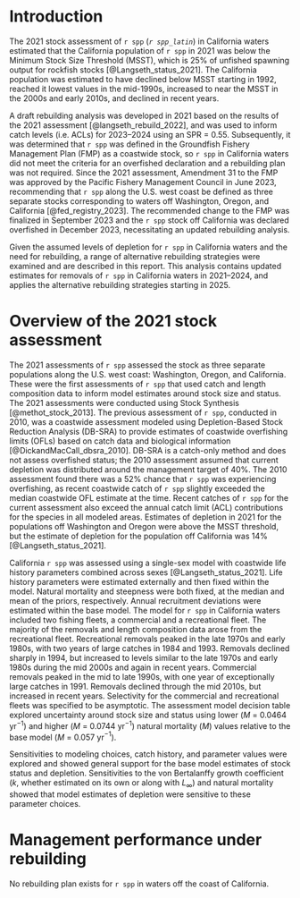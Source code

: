 # Introduction

The 2021 stock assessment of `r spp` (_`r spp_latin`_) in California waters estimated that the California population of `r spp` in 2021 was below the Minimum Stock Size Threshold (MSST), which is 25$\%$ of unfished spawning output for rockfish stocks [@Langseth_status_2021]. The California population was estimated to have declined below MSST starting in 1992, reached it lowest values in the mid-1990s, increased to near the MSST in the 2000s and early 2010s, and declined in recent years. 

A draft rebuilding analysis was developed in 2021 based on the results of the 2021 assessment [@langseth_rebuild_2022], and was used to inform catch levels (i.e. ACLs) for 2023--2024 using an SPR = 0.55. Subsequently, it was determined that `r spp` was defined in the Groundfish Fishery Management Plan (FMP) as a coastwide stock, so `r spp` in California waters did not meet the criteria for an overfished declaration and a rebuilding plan was not required. Since the 2021 assessment, Amendment 31 to the FMP was approved by the Pacific Fishery Management Council in June 2023, recommending that `r spp` along the U.S. west coast be defined as three separate stocks corresponding to waters off Washington, Oregon, and California [@fed_registry_2023]. The recommended change to the FMP was finalized in September 2023 and the `r spp` stock off California was declared overfished in December 2023, necessitating an updated rebuilding analysis. 

Given the assumed levels of depletion for `r spp` in California waters and the need for rebuilding, a range of alternative rebuilding strategies were examined and are described in this report. This analysis contains updated estimates for removals of `r spp` in California waters in 2021--2024, and applies the alternative rebuilding strategies starting in 2025. 


# Overview of the 2021 stock assessment

The 2021 assessments of `r spp` assessed the stock as three separate populations along the U.S. west coast: Washington, Oregon, and California. These were the first assessments of `r spp` that used catch and length composition data to inform model estimates around stock size and status. The 2021 assessments were conducted using Stock Synthesis [@methot_stock_2013]. The previous assessment of `r spp`, conducted in 2010, was a coastwide assessment modeled using Depletion-Based Stock Reduction Analysis (DB-SRA) to provide estimates of coastwide overfishing limits (OFLs) based on catch data and biological information [@DickandMacCall_dbsra_2010]. DB-SRA is a catch-only method and does not assess overfished status; the 2010 assessment assumed that current depletion was distributed around the management target of 40$\%$. The 2010 assessment found there was a 52$\%$ chance that `r spp` was experiencing overfishing, as recent coastwide catch of `r spp` slightly exceeded the median coastwide OFL estimate at the time. Recent catches of `r spp` for the current assessment also exceed the annual catch limit (ACL) contributions for the species in all modeled areas. Estimates of depletion in 2021 for the populations off Washington and Oregon were above the MSST threshold, but the estimate of depletion for the population off California was 14$\%$ [@Langseth_status_2021].

California `r spp` was assessed using a single-sex model with coastwide life history parameters combined across sexes [@Langseth_status_2021]. Life history parameters were estimated externally and then fixed within the model. Natural mortality and steepness were both fixed, at the median and mean of the priors, respectively. Annual recruitment deviations were estimated within the base model. The model for `r spp` in California waters included two fishing fleets, a commercial and a recreational fleet. The majority of the removals and length composition data arose from the recreational fleet. Recreational removals peaked in the late 1970s and early 1980s, with two years of large catches in 1984 and 1993. Removals declined sharply in 1994, but increased to levels similar to the late 1970s and early 1980s during the mid 2000s and again in recent years. Commercial removals peaked in the mid to late 1990s, with one year of exceptionally large catches in 1991. Removals declined through the mid 2010s, but increased in recent years. Selectivity for the commercial and recreational fleets was specified to be asymptotic. The assessment model decision table explored uncertainty around stock size and status using lower ($M$ = 0.0464 yr$^{-1}$) and higher ($M$ = 0.0744 yr$^{-1}$) natural mortality ($M$) values relative to the base model ($M$ = 0.057 yr$^{-1}$).

Sensitivities to modeling choices, catch history, and parameter values were explored and showed general support for the base model estimates of stock status and depletion. Sensitivities to the von Bertalanffy growth coefficient ($k$, whether estimated on its own or along with $L_\infty$) and natural mortality showed that model estimates of depletion were sensitive to these parameter choices.  

# Management performance under rebuilding

No rebuilding plan exists for `r spp` in waters off the coast of California.

<!-- This is the first rebuilding plan for `r spp` in waters off the coast of California. -->

